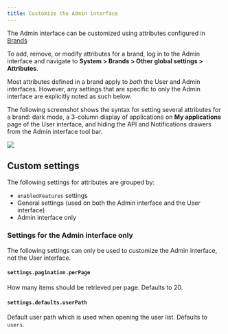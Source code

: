 ```yaml
---
title: Customize the Admin interface
---
```


The Admin interface can be customized using attributes configured in [Brands](../../../sys-mgmt/brands.md)

To add, remove, or modify attributes for a brand, log in to the Admin interface and navigate to **System > Brands > Other global settings > Attributes**.

Most attributes defined in a brand apply to _both_ the User and Admin interfaces. However, any settings that are specific to only the Admin interface are explicitly noted as such below.

The following screenshot shows the syntax for setting several attributes for a brand: dark mode, a 3-column display of applications on **My applications** page of the User interface, and hiding the API and Notifications drawers from the Admin interface tool bar.

![](./admin-interface-attributes.png)

## Custom settings

The following settings for attributes are grouped by:

- `enabledFeatures` settings
- General settings (used on both the Admin interface and the User interface)
- Admin interface only


<Enabledfeatureslist />


<Generalattributes />

### Settings for the Admin interface only

The following settings can only be used to customize the Admin interface, not the User interface.

#### `settings.pagination.perPage`

How many items should be retrieved per page. Defaults to 20.

#### `settings.defaults.userPath`

Default user path which is used when opening the user list. Defaults to `users`.


<Global />
